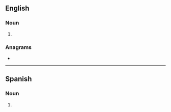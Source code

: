 {{also|DLS|DLs|d/ls|D/Ls}}
==English==

===Noun===
{{head|en|noun form}}

# {{plural of|en|dl}}

===Anagrams===
* {{anagrams|en|a=dls|DSL|LDS|LDs|LSD|SDL|SLD}}

----

==Spanish==

===Noun===
{{head|es|noun form}}

# {{abbreviation of|es|dólares||[[dollar]]s}}